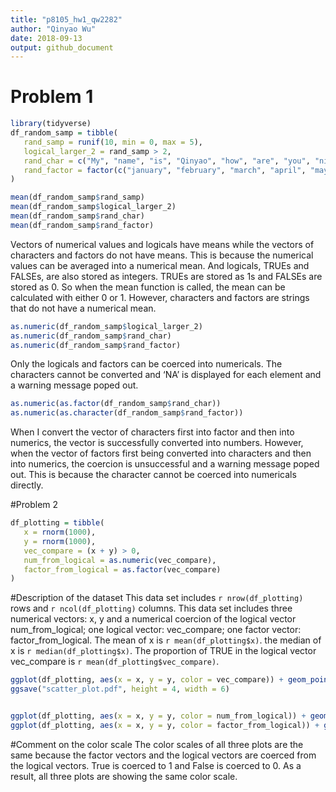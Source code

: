 ```yaml
---
title: "p8105_hw1_qw2282"
author: "Qinyao Wu"
date: 2018-09-13
output: github_document
---
```


# Problem 1


```r
library(tidyverse)
df_random_samp = tibble(
   rand_samp = runif(10, min = 0, max = 5),
   logical_larger_2 = rand_samp > 2,
   rand_char = c("My", "name", "is", "Qinyao", "how", "are", "you", "nice", "weather", "today"),
   rand_factor = factor(c("january", "february", "march", "april", "may", "june", "july", "august", "semptember", "october"))
)

mean(df_random_samp$rand_samp)
mean(df_random_samp$logical_larger_2)
mean(df_random_samp$rand_char)
mean(df_random_samp$rand_factor)

```


Vectors of numerical values and logicals have means while the vectors of characters and factors do not have means. This is because the numerical values can be averaged into a numerical mean. And logicals, TRUEs and FALSEs, are also stored as integers. TRUEs are stored as 1s and FALSEs are stored as 0. So when the mean function is called, the mean can be calculated with either 0 or 1. However, characters and factors are strings that do not have a numerical mean.

```r
as.numeric(df_random_samp$logical_larger_2)
as.numeric(df_random_samp$rand_char)
as.numeric(df_random_samp$rand_factor)
```

Only the logicals and factors can be coerced into numericals. The characters cannot be converted and 'NA' is displayed for each element and a warning message poped out. 

```r
as.numeric(as.factor(df_random_samp$rand_char))
as.numeric(as.character(df_random_samp$rand_factor))
```

When I convert the vector of characters first into factor and then into numerics, the vector is successfully converted into numbers. However, when the vector of factors first being converted into characters and then into numerics, the coercion is unsuccessful and a warning message poped out. This is because the character cannot be coerced into numericals directly. 




#Problem 2
```r
df_plotting = tibble(
   x = rnorm(1000),
   y = rnorm(1000),
   vec_compare = (x + y) > 0,
   num_from_logical = as.numeric(vec_compare),
   factor_from_logical = as.factor(vec_compare)
)

```

#Description of the dataset
  This data set includes `r nrow(df_plotting)` rows and `r ncol(df_plotting)` columns. This data set includes three numerical vectors: x, y and a numerical coercion of the logical vector num_from_logical; one logical vector: vec_compare; one factor vector: factor_from_logical. The mean of x is `r mean(df_plotting$x)`. the median of x is `r median(df_plotting$x)`. The proportion of TRUE in the logical vector vec_compare is `r mean(df_plotting$vec_compare)`.
  
  
```r
ggplot(df_plotting, aes(x = x, y = y, color = vec_compare)) + geom_point()
ggsave("scatter_plot.pdf", height = 4, width = 6)


ggplot(df_plotting, aes(x = x, y = y, color = num_from_logical)) + geom_point()
ggplot(df_plotting, aes(x = x, y = y, color = factor_from_logical)) + geom_point()

```

#Comment on the color scale
  The color scales of all three plots are the same because the factor vectors and the logical vectors are coerced from the logical vectors. True is coerced to 1 and False is coerced to 0. As a result, all three plots are showing the same color scale. 


